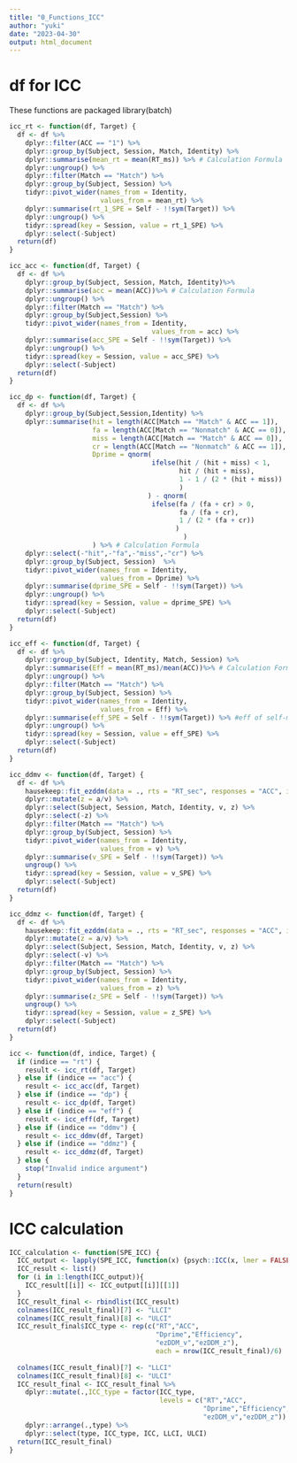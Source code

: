 ```yaml
---
title: "0_Functions_ICC"
author: "yuki"
date: "2023-04-30"
output: html_document
---
```

# df for ICC 
These functions are packaged
library(batch)
```r
icc_rt <- function(df, Target) {
  df <- df %>%
    dplyr::filter(ACC == "1") %>%
    dplyr::group_by(Subject, Session, Match, Identity) %>%
    dplyr::summarise(mean_rt = mean(RT_ms)) %>% # Calculation Formula
    dplyr::ungroup() %>%
    dplyr::filter(Match == "Match") %>% 
    dplyr::group_by(Subject, Session) %>%
    tidyr::pivot_wider(names_from = Identity,
                       values_from = mean_rt) %>%
    dplyr::summarise(rt_1_SPE = Self - !!sym(Target)) %>%
    dplyr::ungroup() %>%
    tidyr::spread(key = Session, value = rt_1_SPE) %>%
    dplyr::select(-Subject)
  return(df)
}
```

```r
icc_acc <- function(df, Target) {
  df <- df %>%
    dplyr::group_by(Subject, Session, Match, Identity)%>% 
    dplyr::summarise(acc = mean(ACC))%>% # Calculation Formula
    dplyr::ungroup() %>%
    dplyr::filter(Match == "Match") %>% 
    dplyr::group_by(Subject,Session) %>%
    tidyr::pivot_wider(names_from = Identity, 
                                    values_from = acc) %>%
    dplyr::summarise(acc_SPE = Self - !!sym(Target)) %>%  
    dplyr::ungroup() %>%
    tidyr::spread(key = Session, value = acc_SPE) %>%
    dplyr::select(-Subject)
  return(df)
}
```

```r
icc_dp <- function(df, Target) {
  df <- df %>%
    dplyr::group_by(Subject,Session,Identity) %>% 
    dplyr::summarise(hit = length(ACC[Match == "Match" & ACC == 1]),
                     fa = length(ACC[Match == "Nonmatch" & ACC == 0]),
                     miss = length(ACC[Match == "Match" & ACC == 0]),
                     cr = length(ACC[Match == "Nonmatch" & ACC == 1]),
                     Dprime = qnorm(
                                    ifelse(hit / (hit + miss) < 1,
                                           hit / (hit + miss),
                                           1 - 1 / (2 * (hit + miss))
                                           )
                                   ) - qnorm(
                                    ifelse(fa / (fa + cr) > 0,
                                           fa / (fa + cr),
                                           1 / (2 * (fa + cr))
                                          )
                                            )
                     ) %>% # Calculation Formula
    dplyr::select(-"hit",-"fa",-"miss",-"cr") %>%
    dplyr::group_by(Subject, Session)  %>%
    tidyr::pivot_wider(names_from = Identity,
                       values_from = Dprime) %>%
    dplyr::summarise(dprime_SPE = Self - !!sym(Target)) %>% 
    dplyr::ungroup() %>%  
    tidyr::spread(key = Session, value = dprime_SPE) %>%
    dplyr::select(-Subject)
  return(df)
}
```

```r
icc_eff <- function(df, Target) {
  df <- df %>%
    dplyr::group_by(Subject, Identity, Match, Session) %>% 
    dplyr::summarise(Eff = mean(RT_ms)/mean(ACC))%>% # Calculation Formula
    dplyr::ungroup() %>%
    dplyr::filter(Match == "Match") %>% 
    dplyr::group_by(Subject, Session) %>%
    tidyr::pivot_wider(names_from = Identity,
                       values_from = Eff) %>%
    dplyr::summarise(eff_SPE = Self - !!sym(Target)) %>% #eff of self-match - eff of other-match
    dplyr::ungroup() %>% 
    tidyr::spread(key = Session, value = eff_SPE) %>%
    dplyr::select(-Subject)
  return(df)
}
```

```r
icc_ddmv <- function(df, Target) {
  df <- df %>%
    hausekeep::fit_ezddm(data = ., rts = "RT_sec", responses = "ACC", id = "Subject", group = c("Session", "Match", "Identity")) %>%
    dplyr::mutate(z = a/v) %>%
    dplyr::select(Subject, Session, Match, Identity, v, z) %>%
    dplyr::select(-z) %>%
    dplyr::filter(Match == "Match") %>% 
    dplyr::group_by(Subject, Session) %>% 
    tidyr::pivot_wider(names_from = Identity,
                       values_from = v) %>% 
    dplyr::summarise(v_SPE = Self - !!sym(Target)) %>% 
    ungroup() %>%
    tidyr::spread(key = Session, value = v_SPE) %>%
    dplyr::select(-Subject)
  return(df)
}
```

```r
icc_ddmz <- function(df, Target) {
  df <- df %>%
    hausekeep::fit_ezddm(data = ., rts = "RT_sec", responses = "ACC", id = "Subject", group = c("Session", "Match", "Identity")) %>%
    dplyr::mutate(z = a/v) %>%
    dplyr::select(Subject, Session, Match, Identity, v, z) %>%
    dplyr::select(-v) %>%
    dplyr::filter(Match == "Match") %>% 
    dplyr::group_by(Subject, Session) %>% 
    tidyr::pivot_wider(names_from = Identity,
                       values_from = z) %>% 
    dplyr::summarise(z_SPE = Self - !!sym(Target)) %>% 
    ungroup() %>%
    tidyr::spread(key = Session, value = z_SPE) %>%
    dplyr::select(-Subject)
  return(df)
}
```

```r
icc <- function(df, indice, Target) {
  if (indice == "rt") {
    result <- icc_rt(df, Target)
  } else if (indice == "acc") {
    result <- icc_acc(df, Target)
  } else if (indice == "dp") {
    result <- icc_dp(df, Target)
  } else if (indice == "eff") {
    result <- icc_eff(df, Target)
  } else if (indice == "ddmv") {
    result <- icc_ddmv(df, Target)
  } else if (indice == "ddmz") {
    result <- icc_ddmz(df, Target)
  } else {
    stop("Invalid indice argument")
  }
  return(result)
}
```

# ICC calculation
```r
ICC_calculation <- function(SPE_ICC) {
  ICC_output <- lapply(SPE_ICC, function(x) {psych::ICC(x, lmer = FALSE)})
  ICC_result <- list()
  for (i in 1:length(ICC_output)){
    ICC_result[[i]] <- ICC_output[[i]][[1]]
  }
  ICC_result_final <- rbindlist(ICC_result) 
  colnames(ICC_result_final)[7] <- "LLCI"
  colnames(ICC_result_final)[8] <- "ULCI"
  ICC_result_final$ICC_type <- rep(c("RT","ACC",
                                     "Dprime","Efficiency",
                                     "ezDDM_v","ezDDM_z"), 
                                     each = nrow(ICC_result_final)/6)
  
  colnames(ICC_result_final)[7] <- "LLCI"
  colnames(ICC_result_final)[8] <- "ULCI"
  ICC_result_final <- ICC_result_final %>%
    dplyr::mutate(.,ICC_type = factor(ICC_type, 
                                      levels = c("RT","ACC",
                                                 "Dprime","Efficiency",
                                                 "ezDDM_v","ezDDM_z")) ) %>%
    dplyr::arrange(.,type) %>%
    dplyr::select(type, ICC_type, ICC, LLCI, ULCI) 
  return(ICC_result_final)
}
```

